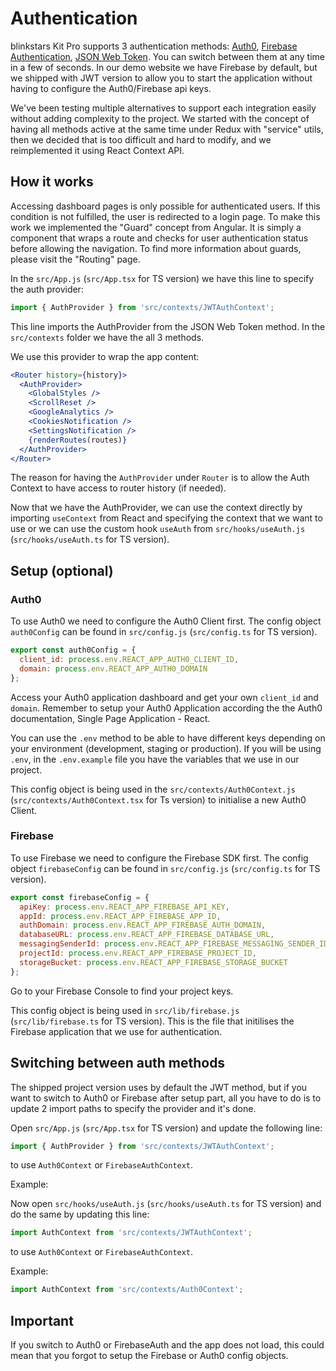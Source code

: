# Authentication

blinkstars Kit Pro supports 3 authentication methods: <a href="https://auth0.com/">Auth0</a>, <a href="https://firebase.google.com/docs/auth">Firebase Authentication</a>, <a href="https://jwt.io/">JSON Web Token</a>. You can switch between them at any time in a few of seconds. In our demo website we have Firebase by default, but we shipped with JWT version to allow you to start the application without having to configure the Auth0/Firebase api keys.

We've been testing multiple alternatives to support each integration easily without adding complexity to the project. We started with the concept of having all methods active at the same time under Redux with "service" utils, then we decided that is too difficult and hard to modify, and we reimplemented it using React Context API.

## How it works

Accessing dashboard pages is only possible for authenticated users. If this condition is not fulfilled, the user is redirected to a login page. To make this work we implemented the "Guard" concept from Angular. It is simply a component that wraps a route and checks for user authentication status before allowing the navigation. To find more information about guards, please visit the "Routing" page.

In the `src/App.js` (`src/App.tsx` for TS version) we have this line to specify the auth provider:

```js
import { AuthProvider } from 'src/contexts/JWTAuthContext';
```

This line imports the AuthProvider from the JSON Web Token method. In the `src/contexts` folder we have the all 3 methods.

We use this provider to wrap the app content:

```jsx
<Router history={history}>
  <AuthProvider>
    <GlobalStyles />
    <ScrollReset />
    <GoogleAnalytics />
    <CookiesNotification />
    <SettingsNotification />
    {renderRoutes(routes)}
  </AuthProvider>
</Router>
```

The reason for having the `AuthProvider` under `Router` is to allow the Auth Context to have access to router history (if needed).

Now that we have the AuthProvider, we can use the context directly by importing `useContext` from React and specifying the context that we want to use or we can use the custom hook `useAuth` from `src/hooks/useAuth.js` (`src/hooks/useAuth.ts` for TS version).

## Setup (optional)

### Auth0

To use Auth0 we need to configure the Auth0 Client first. The config object `auth0Config` can be found in `src/config.js` (`src/config.ts` for TS version).

```js
export const auth0Config = {
  client_id: process.env.REACT_APP_AUTH0_CLIENT_ID,
  domain: process.env.REACT_APP_AUTH0_DOMAIN
};
```

Access your Auth0 application dashboard and get your own `client_id` and `domain`. Remember to setup your Auth0 Application according the the Auth0 documentation, Single Page Application - React.

You can use the `.env` method to be able to have different keys depending on your environment (development, staging or production). If you will be using `.env`, in the `.env.example` file you have the variables that we use in our project.

This config object is being used in the `src/contexts/Auth0Context.js` (`src/contexts/Auth0Context.tsx` for Ts version) to initialise a new Auth0 Client.

### Firebase

To use Firebase we need to configure the Firebase SDK first. The config object `firebaseConfig` can be found in `src/config.js` (`src/config.ts` for TS version).

```js
export const firebaseConfig = {
  apiKey: process.env.REACT_APP_FIREBASE_API_KEY,
  appId: process.env.REACT_APP_FIREBASE_APP_ID,
  authDomain: process.env.REACT_APP_FIREBASE_AUTH_DOMAIN,
  databaseURL: process.env.REACT_APP_FIREBASE_DATABASE_URL,
  messagingSenderId: process.env.REACT_APP_FIREBASE_MESSAGING_SENDER_ID,
  projectId: process.env.REACT_APP_FIREBASE_PROJECT_ID,
  storageBucket: process.env.REACT_APP_FIREBASE_STORAGE_BUCKET
};
```
Go to your Firebase Console to find your project keys.

This config object is being used in `src/lib/firebase.js` (`src/lib/firebase.ts` for TS version). This is the file that initilises the Firebase application that we use for authentication.

## Switching between auth methods

The shipped project version uses by default the JWT method, but if you want to switch to Auth0 or Firebase after setup part, all you have to do is to update 2 import paths to specify the provider and it's done.

Open `src/App.js` (`src/App.tsx` for TS version) and update the following line:

```js
import { AuthProvider } from 'src/contexts/JWTAuthContext';
```

to use `Auth0Context` or `FirebaseAuthContext`.

Example:


Now open `src/hooks/useAuth.js` (`src/hooks/useAuth.ts` for TS version) and do the same by updating this line:

```js
import AuthContext from 'src/contexts/JWTAuthContext';
```

to use `Auth0Context` or `FirebaseAuthContext`.

Example:

```js
import AuthContext from 'src/contexts/Auth0Context';
```

## Important

If you switch to Auth0 or FirebaseAuth and the app does not load, this could mean that you forgot to setup the Firebase or Auth0 config objects.
